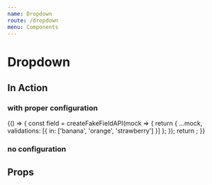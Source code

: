 ```yaml
---
name: Dropdown
route: /dropdown
menu: Components
---
```


# Dropdown


## In Action

### with proper configuration

<Playground>
  {() => {
    const field = createFakeFieldAPI(mock => {
      return {
        ...mock,
        validations: [{ in: ['banana', 'orange', 'strawberry'] }]
      };
    });
    return <DropdownEditor field={field} isInitiallyDisabled={false} />;
  }}
</Playground>

### no configuration

<Playground>
  <DropdownEditor field={createFakeFieldAPI()} isInitiallyDisabled={false} />
</Playground>

## Props

<Props of={DropdownEditor} />
